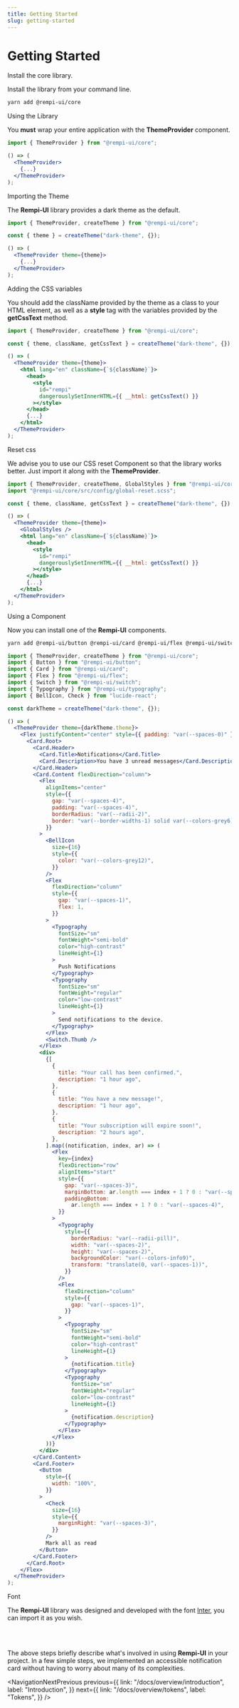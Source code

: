 ```yaml
---
title: Getting Started
slug: getting-started
---
```


# Getting Started

<Description text="A quick tutorial to get you started with Rempi-UI." />

<Steps>

<Step>Install the core library.</Step>

Install the library from your command line.

```bash
yarn add @rempi-ui/core
```

<Step>Using the Library</Step>

You <strong>must</strong> wrap your entire application with the <strong>ThemeProvider</strong> component.

```jsx
import { ThemeProvider } from "@rempi-ui/core";

() => (
  <ThemeProvider>
    {...}
  </ThemeProvider>
);
```

<Step>Importing the Theme</Step>

The <strong>Rempi-UI</strong> library provides a dark theme as the default.

```jsx
import { ThemeProvider, createTheme } from "@rempi-ui/core";

const { theme } = createTheme("dark-theme", {});

() => (
  <ThemeProvider theme={theme}>
    {...}
  </ThemeProvider>
);
```

<Step>Adding the CSS variables</Step>

You should add the className provided by the theme as a class to your HTML element,
as well as a <strong>style</strong> tag with the variables provided by
the <strong>getCssText</strong> method.

```jsx
import { ThemeProvider, createTheme } from "@rempi-ui/core";

const { theme, className, getCssText } = createTheme("dark-theme", {});

() => (
  <ThemeProvider theme={theme}>
    <html lang="en" className={`${className}`}>
      <head>
        <style
          id="rempi"
          dangerouslySetInnerHTML={{ __html: getCssText() }}
        ></style>
      </head>
      {...}
    </html>
  </ThemeProvider>
);
```

<Step>Reset css</Step>

We advise you to use our CSS reset Component so that the library works better. Just import
it along with the <strong>ThemeProvider</strong>.

```jsx
import { ThemeProvider, createTheme, GlobalStyles } from "@rempi-ui/core";
import "@rempi-ui/core/src/config/global-reset.scss";

const { theme, className, getCssText } = createTheme("dark-theme", {});

() => (
  <ThemeProvider theme={theme}>
    <GlobalStyles />
    <html lang="en" className={`${className}`}>
      <head>
        <style
          id="rempi"
          dangerouslySetInnerHTML={{ __html: getCssText() }}
        ></style>
      </head>
      {...}
    </html>
  </ThemeProvider>
);
```

<Step>Using a Component</Step>

Now you can install one of the <strong>Rempi-UI</strong> components.

```bash
yarn add @rempi-ui/button @rempi-ui/card @rempi-ui/flex @rempi-ui/switch @rempi-ui/typography lucide-react
```

```jsx
import { ThemeProvider, createTheme } from "@rempi-ui/core";
import { Button } from "@rempi-ui/button";
import { Card } from "@rempi-ui/card";
import { Flex } from "@rempi-ui/flex";
import { Switch } from "@rempi-ui/switch";
import { Typography } from "@rempi-ui/typography";
import { BellIcon, Check } from "lucide-react";

const darkTheme = createTheme("dark-theme", {});

() => (
  <ThemeProvider theme={darkTheme.theme}>
    <Flex justifyContent="center" style={{ padding: "var(--spaces-0)" }}>
      <Card.Root>
        <Card.Header>
          <Card.Title>Notifications</Card.Title>
          <Card.Description>You have 3 unread messages</Card.Description>
        </Card.Header>
        <Card.Content flexDirection="column">
          <Flex
            alignItems="center"
            style={{
              gap: "var(--spaces-4)",
              padding: "var(--spaces-4)",
              borderRadius: "var(--radii-2)",
              border: "var(--border-widths-1) solid var(--colors-grey6)",
            }}
          >
            <BellIcon
              size={16}
              style={{
                color: "var(--colors-grey12)",
              }}
            />
            <Flex
              flexDirection="column"
              style={{
                gap: "var(--spaces-1)",
                flex: 1,
              }}
            >
              <Typography
                fontSize="sm"
                fontWeight="semi-bold"
                color="high-contrast"
                lineHeight={1}
              >
                Push Notifications
              </Typography>
              <Typography
                fontSize="sm"
                fontWeight="regular"
                color="low-contrast"
                lineHeight={1}
              >
                Send notifications to the device.
              </Typography>
            </Flex>
            <Switch.Thumb />
          </Flex>
          <div>
            {[
              {
                title: "Your call has been confirmed.",
                description: "1 hour ago",
              },
              {
                title: "You have a new message!",
                description: "1 hour ago",
              },
              {
                title: "Your subscription will expire soon!",
                description: "2 hours ago",
              },
            ].map((notification, index, ar) => (
              <Flex
                key={index}
                flexDirection="row"
                alignItems="start"
                style={{
                  gap: "var(--spaces-3)",
                  marginBottom: ar.length === index + 1 ? 0 : "var(--spaces-4)",
                  paddingBottom:
                    ar.length === index + 1 ? 0 : "var(--spaces-4)",
                }}
              >
                <Typography
                  style={{
                    borderRadius: "var(--radii-pill)",
                    width: "var(--spaces-2)",
                    height: "var(--spaces-2)",
                    backgroundColor: "var(--colors-info9)",
                    transform: "translate(0, var(--spaces-1))",
                  }}
                />
                <Flex
                  flexDirection="column"
                  style={{
                    gap: "var(--spaces-1)",
                  }}
                >
                  <Typography
                    fontSize="sm"
                    fontWeight="semi-bold"
                    color="high-contrast"
                    lineHeight={1}
                  >
                    {notification.title}
                  </Typography>
                  <Typography
                    fontSize="sm"
                    fontWeight="regular"
                    color="low-contrast"
                    lineHeight={1}
                  >
                    {notification.description}
                  </Typography>
                </Flex>
              </Flex>
            ))}
          </div>
        </Card.Content>
        <Card.Footer>
          <Button
            style={{
              width: "100%",
            }}
          >
            <Check
              size={16}
              style={{
                marginRight: "var(--spaces-3)",
              }}
            />
            Mark all as read
          </Button>
        </Card.Footer>
      </Card.Root>
    </Flex>
  </ThemeProvider>
);
```

<Step>Font</Step>

The <strong>Rempi-UI</strong> library was designed and developed with the font [Inter](https://fonts.google.com/specimen/Inter),
you can import it as you wish.

</Steps>

<br />
<br />

The above steps briefly describe what's involved in using <strong>Rempi-UI</strong>
in your project. In a few simple steps, we implemented an accessible notification
card without having to worry about many of its complexities.

<NavigationNextPrevious
  previous={{
    link: "/docs/overview/introduction",
    label: "Introduction",
  }}
  next={{
    link: "/docs/overview/tokens",
    label: "Tokens",
  }}
/>

<EditThisPage url="overview/en-US/getting-started.mdx" />
